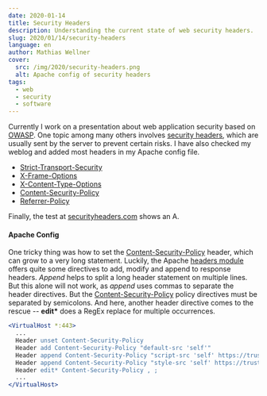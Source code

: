 ```yaml
---
date: 2020-01-14
title: Security Headers
description: Understanding the current state of web security headers.
slug: 2020/01/14/security-headers
language: en
author: Mathias Wellner
cover:
  src: /img/2020/security-headers.png
  alt: Apache config of security headers
tags:
  - web
  - security
  - software
---
```


Currently I work on a presentation about web application security based on [OWASP](https://wiki.owasp.org/index.php/Main_Page). One topic among many others involves [security headers](https://www.owasp.org/index.php/OWASP_Secure_Headers_Project#tab=Headers), which are usually sent by the server to prevent certain risks. I have also checked my weblog and added most headers in my Apache config file.

- [Strict-Transport-Security](https://developer.mozilla.org/en-US/docs/Web/HTTP/Headers/Strict-Transport-Security)
- [X-Frame-Options](https://developer.mozilla.org/de/docs/Web/HTTP/Headers/X-Frame-Options)
- [X-Content-Type-Options](https://developer.mozilla.org/de/docs/Web/HTTP/Headers/X-Content-Type-Options)
- [Content-Security-Policy](https://developer.mozilla.org/en-US/docs/Web/HTTP/CSP)
- [Referrer-Policy](https://developer.mozilla.org/en-US/docs/Web/HTTP/Headers/Referrer-Policy)

Finally, the test at [securityheaders.com](https://securityheaders.com/) shows an A.

#### Apache Config

One tricky thing was how to set the [Content-Security-Policy](https://developer.mozilla.org/en-US/docs/Web/HTTP/CSP) header, which can grow to a very long statement. Luckily, the Apache [headers module](http://httpd.apache.org/docs/current/mod/mod_headers.html) offers quite some directives to add, modify and append to response headers. _Append_ helps to split a long header statement on multiple lines. But this alone will not work, as _append_ uses commas to separate the header directives. But the [Content-Security-Policy](https://developer.mozilla.org/en-US/docs/Web/HTTP/CSP) policy directives must be separated by semicolons. And here, another header directive comes to the rescue -- **edit\*** does a RegEx replace for multiple occurrences.

```apache
<VirtualHost *:443>
  ...
  Header unset Content-Security-Policy
  Header add Content-Security-Policy "default-src 'self'"
  Header append Content-Security-Policy "script-src 'self' https://trusted.script.domain"
  Header append Content-Security-Policy "style-src 'self' https://trusted.style.domain"
  Header edit* Content-Security-Policy , ;
  ...
</VirtualHost>
```
